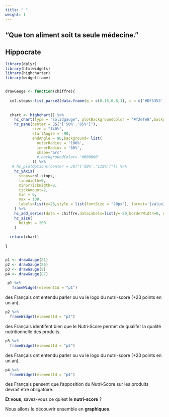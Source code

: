 ```yaml
---
title: " "
weight: 1
---
```




<!--<main class="container">-->
  <section class="effect effect-c">
    <h1 class="effect__heading">“Que ton aliment soit ta seule médecine.” </h1>
    <h2 class="effect__subheading">Hippocrate</h2>
  </section>
<!--</main>-->

```r
library(dplyr)
library(htmlwidgets)
library(highcharter)
library(widgetframe)


drawGauge <- function(chiffre){
  
  col.stops<-list_parse2(data.frame(q = c(0.15,0.8,1), c = c('#DF5353','#DDDF0D','#55BF3B'),stringsAsFactors = FALSE))
  
  
  chart <- highchart() %>%
    hc_chart(type = "solidgauge", plotBackgroundColor = '#f2efe8',backgroundColor = '#f2efe8')%>%
    hc_pane(center = JS("['50%','85%']"),
            size = "140%",
            startAngle = -90,
            endAngle = 90,background= list(
              outerRadius = '100%',
              innerRadius = '60%',
              shape="arc"
              #,backgroundColor= '#000000'
            )) %>% 
   # hc_plotOptions(center = JS("['50%','115%']")) %>% 
    hc_yAxis(
      stops=col.stops,
      lineWidth=0,
      minorTickWidth=0,
      tickAmount=2,
      min = 0,
      max = 100,
      labels=list(y=26,style = list(fontSize = "20px"), format='{value} %' )
    ) %>%
    hc_add_series(data = chiffre,dataLabels=list(y=-50,borderWidth=0, useHTML=TRUE,style = list(fontSize = "2rem"),format='{y} %'), enableMouseTracking = FALSE ) %>% 
    hc_size(
      height = 200
    )
  
  return(chart)
  
}


p1 <- drawGauge(81)
p2 <- drawGauge(86)
p3 <- drawGauge(8)
p4 <- drawGauge(87)

```


<!-- Conteneur principal de tout le diaporama -->
<div class="diapo">
<!-- Conteneur des "diapos" -->
<div class="elements">
<!-- Première diapo -->
<div class="element active">

```r
 p1 %>% 
   frameWidget(elementId = "p1")
```

  des Français ont entendu parler ou vu le logo du nutri-score (+23 points en un an).

</div>
<div class="element">
```r
p2 %>% 
  frameWidget(elementId = "p2")
```

des Français identifent bien que le Nutri‑Score permet de qualifer la qualité nutritionnelle des produits.
</div>
<div class="element">
```r
p3 %>% 
  frameWidget(elementId = "p3")
```

des Français ont entendu parler ou vu le logo du nutri-score (+23 points en un an). 
</div>
<div class="element">

```r
p4 %>% 
  frameWidget(elementId = "p4")
```

des Français pensent  que  l’apposition  du Nutri‑Score sur les produits devrait être obligatoire. 

</div>
</div>
<!-- Flèches de navigation -->
<i id="nav-gauche" class="las la-chevron-left"></i>
<i id="nav-droite" class="las la-chevron-right"></i>
</div>









**Et vous**, savez-vous ce qu'est le **nutri-score** ? 

Nous allons le découvrir ensemble en **graphiques**.